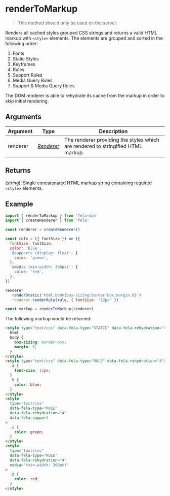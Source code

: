 

# renderToMarkup

> This method should only be used on the server.

Renders all cached styles grouped CSS strings and returns a valid HTML markup with `<style>` elements. The elements are grouped and sorted in the following order:

1. Fonts
2. Static Styles
3. Keyframes
4. Rules
5. Support Rules
6. Media Query Rules
7. Support & Media Query Rules

The DOM renderer is able to rehydrate its cache from the markup in order to skip initial rendering.

## Arguments

| Argument | Type                              | Description                                                                      |
| -------- | --------------------------------- | -------------------------------------------------------------------------------- |
| renderer | [_Renderer_](../fela/Renderer.md) | The renderer providing the styles which are rendered to stringified HTML markup. |

## Returns

(_string_): Single concatenated HTML markup string containing required `<style>` elements.

## Example

```javascript
import { renderToMarkup } from 'fela-dom'
import { createRenderer } from 'fela'

const renderer = createRenderer()

const rule = ({ fontSize }) => ({
  fontSize: fontSize,
  color: 'blue',
  '@supports (display: flex)': {
    color: 'green',
  },
  '@media (min-width: 300px)': {
    color: 'red',
  },
})

renderer
  .renderStatic('html,body{box-sizing:border-box;margin:0}')
  .renderer.renderRule(rule, { fontSize: '12px' })

const markup = renderToMarkup(renderer)
```

The following markup would be returned:

```html
<style type="text/css" data-fela-type="STATIC" data-fela-rehydration="4">
  html,
  body {
    box-sizing: border-box;
    margin: 0;
  }
</style>
<style type="text/css" data-fela-type="RULE" data-fela-rehydration="4">
  .a {
    font-size: 12px;
  }
  .b {
    color: blue;
  }
</style>
<style
  type="text/css"
  data-fela-type="RULE"
  data-fela-rehydration="4"
  data-fela-support
>
  .c {
    color: green;
  }
</style>
<style
  type="text/css"
  data-fela-type="RULE"
  data-fela-rehydration="4"
  media="(min-width: 300px)"
>
  .d {
    color: red;
  }
</style>
```
